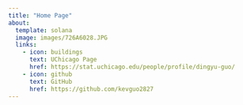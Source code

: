 ```yaml
---
title: "Home Page"
about:
  template: solana
  image: images/726A6028.JPG
  links:
    - icon: buildings
      text: UChicago Page
      href: https://stat.uchicago.edu/people/profile/dingyu-guo/
    - icon: github
      text: GitHub
      href: https://github.com/kevguo2827
---
```


## 
